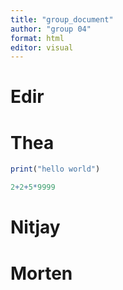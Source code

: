 ```yaml
---
title: "group_document"
author: "group 04"
format: html
editor: visual
---
```


# Edir

# Thea
```r
print("hello world")
```
```r
2+2+5*9999
```

# Nitjay

# Morten
